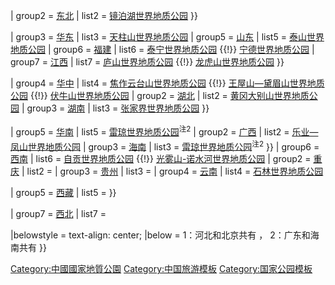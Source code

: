 {{Navbox
| name = 中华人民共和国的世界地质公园
|image=<!--不是使用在条目中的非自由版权图像，根据[[Wikipedia:合理使用]]，不能在非条目名字空间展示：
ogo of the European Free Alliance.svg
-->
|title= [[中华人民共和国]]境内的[[世界地质公园]]
|state = {{{state<includeonly>|collapsed</includeonly>}}}
| group1 = [[华北地区|华北]]
| list1 =
{{Navbox subgroup
| groupstyle =
| liststyle =
| group1 = [[北京]]
| list1 = [[房山世界地质公园]]<sup>注1</sup> {{!}} [[中国延庆世界地质公园|延庆世界地质公园]]
| group2 = [[天津]]
| list2 = 
| group3 = [[河北]]
| list3 = [[房山世界地质公园]]<sup>注1</sup>
| group4 = [[山西]]
| list4 = 
| group5 = [[内蒙古]]
| list5 = [[克什克腾世界地质公园]] 
}}

| group2 = [[中国东北地区|东北]]
| list2 =
{{Navbox subgroup
| groupstyle =
| liststyle =
| group1 = [[辽宁省|辽宁]]
| list1 = 
| group2 = [[吉林省|吉林]]
| list2 = 
| group3 = [[黑龙江省|黑龙江]]
| list3 = [[五大连池世界地质公园]] {{!}} [[镜泊湖世界地质公园]] 
}}

| group3 = [[华东地区|华东]]
| list3 =
{{Navbox subgroup
| groupstyle =
| liststyle =
| group1 = [[上海]]
| list1 =
| group2 = [[江苏]]
| list2 = 
| group3 = [[浙江]]
| list3 = [[雁荡山世界地质公园]]
| group4 = [[安徽]]
| list4 = [[黄山世界地质公园]] {{!}} [[天柱山|天柱山世界地质公园]]
| group5 = [[山东]]
| list5 = [[泰山世界地质公园]]
| group6 = [[福建]]
| list6 = [[泰宁世界地质公园]] {{!}} [[宁德世界地质公园]]
| group7 = [[江西]]
| list7 = [[庐山世界地质公园]] {{!}} [[龙虎山世界地质公园]]
}}

| group4 = [[华中地区|华中]]
| list4 =
{{Navbox subgroup
| groupstyle =
| liststyle =
| group1 = [[河南]]
| list1 = [[嵩山世界地质公园]] {{!}} [[焦作]][[云台山|云台山世界地质公园]] {{!}} [[王屋山—黛眉山世界地质公园]] {{!}} [[伏牛山世界地质公园]] 
| group2 = [[湖北]]
| list2 = [[黄冈大别山世界地质公园]] 
| group3 = [[湖南]]
| list3 = [[张家界世界地质公园]]
}}

| group5 = [[华南地区|华南]]
| list5 =
{{Navbox subgroup
| groupstyle =
| liststyle =
| group1 = [[广东]]
| list1 = [[丹霞山世界地质公园]] {{!}} [[雷琼世界地质公园]]<sup>注2</sup>
| group2 = [[广西]]
| list2 = [[乐业—凤山世界地质公园]]
| group3 = [[海南省|海南]]
| list3 = [[雷琼世界地质公园]]<sup>注2</sup>
}}
| group6 = [[中国西南地区|西南]]
| list6 =
{{Navbox subgroup
| groupstyle =
| liststyle =
| group1 = [[四川]]
| list1 = [[兴文世界地质公园]] {{!}} [[自贡世界地质公园]] {{!}} [[光雾山-诺水河世界地质公园]]
| group2 = [[重庆]]
| list2 = 
| group3 = [[贵州]]
| list3 = 
| group4 = [[云南]]
| list4 = [[石林世界地质公园]] 

| group5 = [[西藏]]
| list5 =
}}

| group7 = [[中国西北地区|西北]]
| list7 =
{{Navbox subgroup
| groupstyle =
| liststyle =
| group1 = [[陕西]]
| list1 = [[秦岭终南山世界地质公园]]
| group2 = [[甘肃]]
| list2 = 
| group3 = [[青海]]
| list3 = 
| group4 = [[宁夏]]
| list4 = 
| group5 = [[新疆]]
| list5 =
}}



|belowstyle = text-align: center;
|below = 1：河北和北京共有 ， 2：广东和海南共有
}}<includeonly>[[Category:中國國家地質公園]]</includeonly>
<noinclude>
{{collapsible option}}
[[Category:中国旅游模板]]
[[Category:国家公园模板]]
</noinclude>